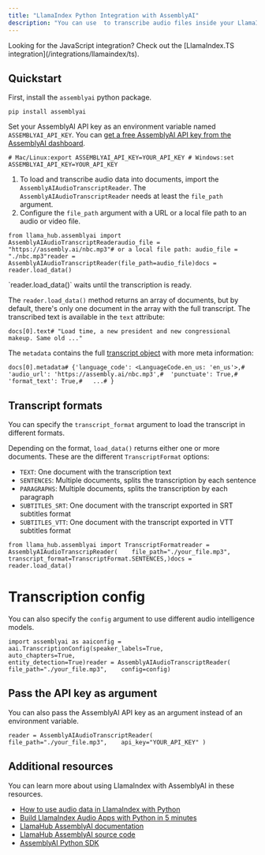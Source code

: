 ```yaml
---
title: "LlamaIndex Python Integration with AssemblyAI"
description: "You can use  to transcribe audio files inside your LlamaIndex applications."
---
```


<Note>
  Looking for the JavaScript integration? Check out the [LlamaIndex.TS integration](/integrations/llamaindex/ts).
</Note>

## Quickstart[​](#quickstart "Direct link to Quickstart")

First, install the `assemblyai` python package.

```
pip install assemblyai
```

Set your AssemblyAI API key as an environment variable named `ASSEMBLYAI_API_KEY`. You can [get a free AssemblyAI API key from the AssemblyAI dashboard](https://www.assemblyai.com/dashboard/signup).

```
# Mac/Linux:export ASSEMBLYAI_API_KEY=YOUR_API_KEY # Windows:set ASSEMBLYAI_API_KEY=YOUR_API_KEY 
```

1. To load and transcribe audio data into documents, import the `AssemblyAIAudioTranscriptReader`. The `AssemblyAIAudioTranscriptReader` needs at least the `file_path` argument.
2. Configure the `file_path` argument with a URL or a local file path to an audio or video file.

```
from llama_hub.assemblyai import AssemblyAIAudioTranscriptReaderaudio_file = "https://assembly.ai/nbc.mp3"# or a local file path: audio_file = "./nbc.mp3"reader = AssemblyAIAudioTranscriptReader(file_path=audio_file)docs = reader.load_data()
```

<Note>
  `reader.load_data()` waits until the transcription is ready.
</Note>

The `reader.load_data()` method returns an array of documents, but by default, there's only one document in the array with the full transcript. The transcribed text is available in the `text` attribute:

```
docs[0].text# "Load time, a new president and new congressional makeup. Same old ..."
```

The `metadata` contains the full [transcript object](https://assemblyai.com/docs/api-reference/transcripts/get#response) with more meta information:

```
docs[0].metadata# {'language_code': <LanguageCode.en_us: 'en_us'>,#  'audio_url': 'https://assembly.ai/nbc.mp3',#  'punctuate': True,#  'format_text': True,#   ...# }
```

## Transcript formats[​](#transcript-formats "Direct link to Transcript formats")

You can specify the `transcript_format` argument to load the transcript in different formats.

Depending on the format, `load_data()` returns either one or more documents. These are the different `TranscriptFormat` options:

* `TEXT`: One document with the transcription text
* `SENTENCES`: Multiple documents, splits the transcription by each sentence
* `PARAGRAPHS`: Multiple documents, splits the transcription by each paragraph
* `SUBTITLES_SRT`: One document with the transcript exported in SRT subtitles format
* `SUBTITLES_VTT`: One document with the transcript exported in VTT subtitles format

```
from llama_hub.assemblyai import TranscriptFormatreader = AssemblyAIAudioTranscripReader(    file_path="./your_file.mp3",    transcript_format=TranscriptFormat.SENTENCES,)docs = reader.load_data()
```

# Transcription config

You can also specify the `config` argument to use different audio intelligence models.

```
import assemblyai as aaiconfig = aai.TranscriptionConfig(speaker_labels=True,                                 auto_chapters=True,                                 entity_detection=True)reader = AssemblyAIAudioTranscriptReader(    file_path="./your_file.mp3",    config=config)
```

## Pass the API key as argument[​](#pass-the-api-key-as-argument "Direct link to Pass the API key as argument")

You can also pass the AssemblyAI API key as an argument instead of an environment variable.

```
reader = AssemblyAIAudioTranscriptReader(    file_path="./your_file.mp3",    api_key="YOUR_API_KEY" )
```

## Additional resources[​](#additional-resources "Direct link to Additional resources")

You can learn more about using LlamaIndex with AssemblyAI in these resources.

* [How to use audio data in LlamaIndex with Python](https://www.assemblyai.com/blog/load-audio-llamaindex-python/)
* [Build LlamaIndex Audio Apps with Python in 5 minutes](https://www.youtube.com/watch?v=alT-0mNRF-c)
* [LlamaHub AssemblyAI documentation](https://llamahub.ai/l/assemblyai)
* [LlamaHub AssemblyAI source code](https://github.com/run-llama/llama-hub/tree/main/llama_hub/assemblyai)
* [AssemblyAI Python SDK](https://github.com/AssemblyAI/assemblyai-python-sdk)
